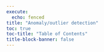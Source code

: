 ```yaml
---
execute:
  echo: fenced
title: "Anomaly/outlier detection"
toc: true
toc-title: "Table of Contents"
title-block-banner: false
---
```



